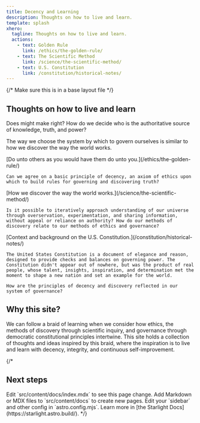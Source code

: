```yaml
---
title: Decency and Learning
description: Thoughts on how to live and learn.
template: splash
xhero:
  tagline: Thoughts on how to live and learn.
  actions:
    - text: Golden Rule
      link: /ethics/the-golden-rule/
    - text: The Scientific Method
      link: /science/the-scientific-method/
    - text: U.S. Constitution
      link: /constitution/historical-notes/
---
```


{/* Make sure this is in a base layout file */}


## Thoughts on how to live and learn

Does might make right? How do we decide who is the authoritative source of knowledge, truth, and power?

The way we choose the system by which to govern ourselves is similar to how we discover the way the world works.

<CardGrid>
  <Card title="The Golden Rule">
    [Do unto others as you would have them do unto you.](/ethics/the-golden-rule/)

    Can we agree on a basic principle of decency, an axiom of ethics upon which to build rules for governing and discovering truth?
  </Card>
  <Card title="The Scientific Method">
    [How we discover the way the world works.](/science/the-scientific-method/)

    Is it possible to iteratively approach understanding of our universe through overservation, experimentation, and sharing information, without appeal or reliance on authority? How do our methods of discovery relate to our methods of ethics and governance?
  </Card>
  <Card title="U.S. Constitution">
    [Context and background on the U.S. Constitution.](/constitution/historical-notes/)

    The United States Constitution is a document of elegance and reason, designed to provide checks and balances on governing power. The Constitution didn't appear out of nowhere, but was the product of real people, whose talent, insights, inspiration, and determination met the moment to shape a new nation and set an example for the world.

    How are the principles of decency and discovery reflected in our system of governance?
  </Card>
</CardGrid>

## Why this site?

We can follow a braid of learning when we consider how ethics, the methods of discovery through scientific inquiry, and governance through democratic constitutional principles intertwine. This site holds a collection of thoughts and ideas inspired by this braid, where the inspiration is to live and learn with decency, integrity, and continuous self-improvement.

{/*
## Next steps

<CardGrid stagger>
	<Card title="Update content" icon="pencil">
		Edit `src/content/docs/index.mdx` to see this page change.
	</Card>
	<Card title="Add new content" icon="add-document">
		Add Markdown or MDX files to `src/content/docs` to create new pages.
	</Card>
	<Card title="Configure your site" icon="setting">
		Edit your `sidebar` and other config in `astro.config.mjs`.
	</Card>
	<Card title="Read the docs" icon="open-book">
		Learn more in [the Starlight Docs](https://starlight.astro.build/).
	</Card>
</CardGrid>
*/}
